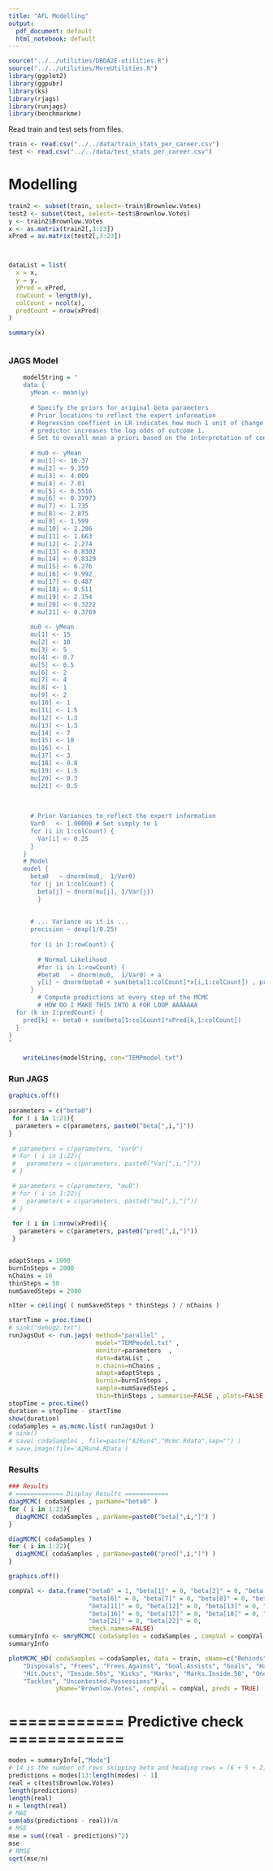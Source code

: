 ```yaml
---
title: "AFL Modelling"
output:
  pdf_document: default
  html_notebook: default
---
```

```r
source("../../utilities/DBDA2E-utilities.R")
source("../../utilities/MoreUtilities.R")
library(ggplot2)
library(ggpubr)
library(ks)
library(rjags)
library(runjags)
library(benchmarkme)
```

Read train and test sets from files.
```r
train <- read.csv("../../data/train_stats_per_career.csv")
test <- read.csv("../../data/test_stats_per_career.csv")
```

# Modelling
```r
train2 <- subset(train, select=-train$Brownlow.Votes)
test2 <- subset(test, select=-test$Brownlow.Votes)
y <- train2$Brownlow.Votes
x <- as.matrix(train2[,3:23])
xPred = as.matrix(test2[,3:23])



dataList = list(
  x = x,
  y = y,
  xPred = xPred,
  rowCount = length(y),
  colCount = ncol(x), 
  predCount = nrow(xPred)
)

summary(x)



```



### JAGS Model
```r
	modelString = "
	data {
	  yMean <- mean(y)
	 
	  # Specify the priors for original beta parameters
	  # Prior locations to reflect the expert information
	  # Regression coeffient in LR indicates how much 1 unit of change of the 
	  # predictor increases the log odds of outcome 1.
	  # Set to overall mean a priori based on the interpretation of constant term in regression
	  
	  # mu0 <- yMean 
	  # mu[1] <- 16.37
	  # mu[2] <- 9.359
	  # mu[3] <- 4.009
	  # mu[4] <- 7.01
	  # mu[5] <- 0.5516
	  # mu[6] <- 0.37973
	  # mu[7] <- 1.735
	  # mu[8] <- 2.875
	  # mu[9] <- 1.599
	  # mu[10] <- 2.286
	  # mu[11] <- 1.663
	  # mu[12] <- 2.274
	  # mu[13] <- 0.8302
	  # mu[14] <- 0.8329
	  # mu[15] <- 6.276
	  # mu[16] <- 9.992
	  # mu[17] <- 0.487
	  # mu[18] <- 0.511
	  # mu[19] <- 2.154
	  # mu[20] <- 0.3222
	  # mu[21] <- 0.3769
	  
	  mu0 <- yMean
	  mu[1] <- 15
	  mu[2] <- 10
	  mu[3] <- 5
	  mu[4] <- 0.7
	  mu[5] <- 0.5
	  mu[6] <- 2
	  mu[7] <- 4
	  mu[8] <- 1
	  mu[9] <- 2
	  mu[10] <- 1
	  mu[11] <- 1.5
	  mu[12] <- 1.3
	  mu[13] <- 1.3
	  mu[14] <- 7
	  mu[15] <- 10
	  mu[16] <- 1
	  mu[17] <- 3
	  mu[18] <- 0.8
	  mu[19] <- 1.5
	  mu[20] <- 0.3
	  mu[21] <- 0.5
	  
	  
	  
	  # Prior Variances to reflect the expert information
	  Var0   <- 1.00000 # Set simply to 1
	  for (i in 1:colCount) {
	    Var[i] <- 0.25
	  }
	}
	# Model
	model {
	  beta0   ~ dnorm(mu0,  1/Var0)
	  for (j in 1:colCount) {
	    beta[j] ~ dnorm(mu[j], 1/Var[j])
	    }
	  
	  
	  # ... Variance as it is ...
	  precision ~ dexp(1/0.25) 
	  
	  for (i in 1:rowCount) {
	  
	    # Normal Likelihood
	    #for (i in 1:rowCount) {
	    #beta0   ~ dnorm(mu0,  1/Var0) + a 
	    y[i] ~ dnorm(beta0 + sum(beta[1:colCount]*x[i,1:colCount]) , precision)
	  }
	    # Compute predictions at every step of the MCMC
	    # HOW DO I MAKE THIS INTO A FOR LOOP AAAAAAA
  for (k in 1:predCount) {
    pred[k] <- beta0 + sum(beta[1:colCount]*xPred[k,1:colCount])
  }
}
"
	
	writeLines(modelString, con="TEMPmodel.txt")
```
### Run JAGS
```r

graphics.off()
 
parameters = c("beta0")
 for ( i in 1:21){
  parameters = c(parameters, paste0("beta[",i,"]"))
}
 
 # parameters = c(parameters, "Var0")
 # for ( i in 1:22){
 #   parameters = c(parameters, paste0("Var[",i,"]"))
 # }

 # parameters = c(parameters, "mu0")
 # for ( i in 1:22){
 #   parameters = c(parameters, paste0("mu[",i,"]"))
 # }
 
 for ( i in 1:nrow(xPred)){
   parameters = c(parameters, paste0("pred[",i,"]"))
 }


adaptSteps = 1000
burnInSteps = 2000
nChains = 10
thinSteps = 50
numSavedSteps = 2000

nIter = ceiling( ( numSavedSteps * thinSteps ) / nChains )

startTime = proc.time()
# sink("debug2.txt")
runJagsOut <- run.jags( method="parallel" ,
                        model="TEMPmodel.txt" ,
                        monitor=parameters  ,
                        data=dataList ,
                        n.chains=nChains ,
                        adapt=adaptSteps ,
                        burnin=burnInSteps ,
                        sample=numSavedSteps ,
                        thin=thinSteps , summarise=FALSE , plots=FALSE )
stopTime = proc.time()
duration = stopTime - startTime
show(duration)
codaSamples = as.mcmc.list( runJagsOut )
# sink()
# save( codaSamples , file=paste("A2Run4","Mcmc.Rdata",sep="") )
# save.image(file='A2Run4.RData')
```

### Results
```r
### Results
# ============= Display Results ============
diagMCMC( codaSamples , parName="beta0" )
for ( i in 1:23){
  diagMCMC( codaSamples , parName=paste0("beta[",i,"]") )
}
```

``` r
diagMCMC( codaSamples )
for ( i in 1:22){
  diagMCMC( codaSamples , parName=paste0("pred[",i,"]") )
}
```

```r

graphics.off()

compVal <- data.frame("beta0" = 1, "beta[1]" = 0, "beta[2]" = 0, "beta[3]" = 0, "beta[4]" =  0, "beta[5]" = 0, 
                      "beta[6]" = 0, "beta[7]" = 0, "beta[8]" = 0, "beta[9]" =  0, "beta[10]" = 0,
                      "beta[11]" = 0, "beta[12]" = 0, "beta[13]" = 0, "beta[14]" =  0, "beta[15]" = 0,
                      "beta[16]" = 0, "beta[17]" = 0, "beta[18]" = 0, "beta[19]" =  0, "beta[20]" = 0,
                      "beta[21]" = 0, "beta[22]" = 0,
                      check.names=FALSE)
summaryInfo <- smryMCMC( codaSamples = codaSamples , compVal = compVal, saveName="SummaryInfo" )
summaryInfo
```


```r
plotMCMC_HD( codaSamples = codaSamples, data = train, xName=c("Behinds", "Bounces", "Clangers", "Clearances", "Contested.Marks", "Contested.Possessions",
    "Disposals", "Frees", "Frees.Against", "Goal.Assists", "Goals", "Handballs",
    "Hit.Outs", "Inside.50s", "Kicks", "Marks", "Marks.Inside.50", "One.Percenters", "Rebounds",
    "Tackles", "Uncontested.Possessions") ,
             yName="Brownlow.Votes", compVal = compVal, preds = TRUE)
```

# ============ Predictive check ============
```r

modes = summaryInfo[,"Mode"]
# 14 is the number of rows skipping beta and heading rows = (6 + 5 + 2)
predictions = modes[13:length(modes) - 1]
real = c(test$Brownlow.Votes)
length(predictions)
length(real)
n = length(real)
# MAE
sum(abs(predictions - real))/n
# MSE
mse = sum((real - predictions)^2)
mse
# RMSE
sqrt(mse/n)
```